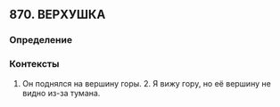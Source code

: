 ## 870. ВЕРХУШКА
### Определение


### Контексты
1. Он поднялся на вершину горы. 2. Я вижу гору, но её вершину не видно из-за тумана.

